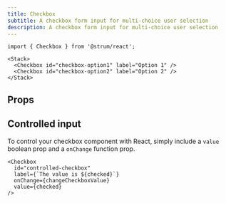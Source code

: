 ```yaml
---
title: Checkbox
subtitle: A checkbox form input for multi-choice user selection
description: A checkbox form input for multi-choice user selection
---
```


```tsx
import { Checkbox } from '@strum/react';
```

```tsx live name="simple input"
<Stack>
  <Checkbox id="checkbox-option1" label="Option 1" />
  <Checkbox id="checkbox-option2" label="Option 2" />
</Stack>
```

## Props

<PropsTable sourceLink={sourceLink} types={types} />

## Controlled input

To control your checkbox component with React, simply include a `value` boolean prop and a `onChange` function prop.

```tsx live name="controlled checkbox input" checked={false} changeCheckboxValue={(value) => {alert(value)}}
<Checkbox
  id="controlled-checkbox"
  label={`The value is ${checked}`}
  onChange={changeCheckboxValue}
  value={checked}
/>
```

